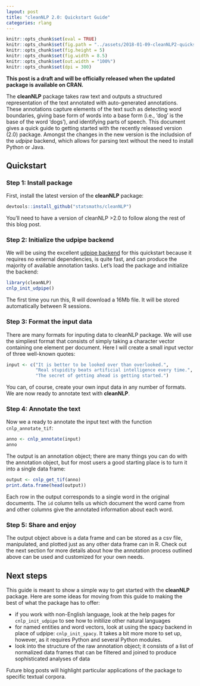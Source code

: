```yaml
---
layout: post
title: "cleanNLP 2.0: Quickstart Guide"
categories: rlang
---
```


```r
knitr::opts_chunk$set(eval = TRUE)
knitr::opts_chunk$set(fig.path = "../assets/2018-01-09-cleanNLP2-quickstart/")
knitr::opts_chunk$set(fig.height = 5)
knitr::opts_chunk$set(fig.width = 8.5)
knitr::opts_chunk$set(out.width = "100%")
knitr::opts_chunk$set(dpi = 300)
```

**This post is a draft and will be officially released when
the updated package is available on CRAN.**

The **cleanNLP** package takes raw text and outputs a structured
representation of the text annotated with auto-generated annotations.
These annotations capture elements of the text such as detecting word
boundaries, giving base form of words into a base form (i.e., 'dog' is
the base of the word 'dogs'), and identifying parts of speech. This
document gives a quick guide to getting started with the recently
released version (2.0) package. Amongst the changes in the new version
is the includsion of the *udpipe* backend, which allows for parsing
text without the need to install Python or Java.

## Quickstart

### Step 1: Install package

First, install the latest version of the **cleanNLP** package:
```r
devtools::install_github("statsmaths/cleanNLP")
```
You'll need to have a version of cleanNLP >2.0 to follow along
the rest of this blog post.

### Step 2: Initialize the udpipe backend

We will be using the excellent [udpipe backend](https://cran.r-project.org/web/packages/udpipe/index.html)
for this quickstart because it requires no external dependencies, is
quite fast, and can produce the majority of available annotation
tasks. Let's load the package and initialize the backend:
```r
library(cleanNLP)
cnlp_init_udpipe()
```
The first time you run this, R will download a 16Mb file. It will
be stored automatically between R sessions.

### Step 3: Format the input data

There are many formats for inputing data to cleanNLP package. We
will use the simpliest format that consists of simply taking a
character vector containing one element per document. Here I will
create a small input vector of three well-known quotes:

```r
input <- c("It is better to be looked over than overlooked.",
           "Real stupidity beats artificial intelligence every time.",
           "The secret of getting ahead is getting started.")
```

You can, of course, create your own input data in any number of
formats. We are now ready to annotate text with **cleanNLP**.

### Step 4: Annotate the text

Now we a ready to annotate the input text with the function `cnlp_annotate_tif`:
```r
anno <- cnlp_annotate(input)
anno
```
The output is an annotation object; there are many things you can do with the
annotation object, but for most users a good starting place is to turn it into
a single data frame:
```r
output <- cnlp_get_tif(anno)
print.data.frame(head(output))
```
Each row in the output corresponds to a single word in the original
documents. The `id` column tells us which document the word came
from and other columns give the annotated information about each word.

### Step 5: Share and enjoy

The output object above is a data frame and can be stored as a csv file,
manipulated, and plotted just as any other data frame can in R. Check out
the next section for more details about how the annotation process outlined
above can be used and customized for your own needs.

## Next steps

This guide is meant to show a simple way to get started with the **cleanNLP**
package. Here are some ideas for moving from this guide to making the best
of what the package has to offer:

- if you work with non-English language, look at the help pages
for `cnlp_init_udpipe` to see how to initilize other natural languages
- for named entities and word vectors, look at using the spacy backend
in place of udpipe: `cnlp_init_spacy`. It takes a bit more more to set
up, however, as it requires Python and several Python modules.
- look into the structure of the raw annotation object; it consists of a
list of normalized data frames that can be filtered and joined to produce
sophisticated analyses of data

Future blog posts will highlight particular applications of the package
to specific textual corpora.




